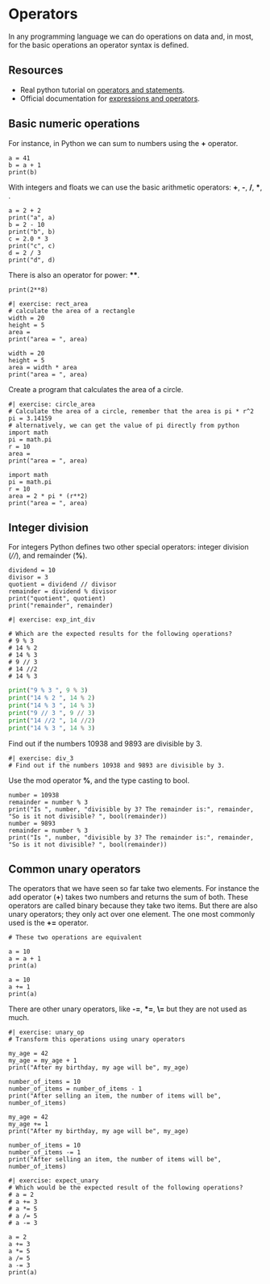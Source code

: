 # Operators

In any programming language we can do operations on data and, in most, for the basic operations an operator syntax is defined.

## Resources

- Real python tutorial on [operators and statements](https://realpython.com/python-operators-expressions/).
- Official documentation for [expressions and operators](https://docs.python.org/3/reference/expressions.html#binary-arithmetic-operations).

## Basic numeric operations

For instance, in Python we can sum to numbers using the **+** operator.

```pyodide
a = 41
b = a + 1
print(b)
```

With integers and floats we can use the basic arithmetic operators: **+**, **-**, **/**, **\***, .

```pyodide
a = 2 + 2
print("a", a)
b = 2 - 10
print("b", b)
c = 2.0 * 3
print("c", c)
d = 2 / 3
print("d", d)
```

There is also an operator for power: **\*\***.

```pyodide
print(2**8)
```

```pyodide
#| exercise: rect_area
# calculate the area of a rectangle
width = 20
height = 5
area =
print("area = ", area)
```

::: { .solution exercise="rect_area" }
::: { .callout-tip collapse="false"}
```pyodide
width = 20
height = 5
area = width * area
print("area = ", area)
```
:::
:::

Create a program that calculates the area of a circle.

```pyodide
#| exercise: circle_area
# Calculate the area of a circle, remember that the area is pi * r^2
pi = 3.14159
# alternatively, we can get the value of pi directly from python
import math
pi = math.pi
r = 10
area =
print("area = ", area)
```

::: { .solution exercise="circle_area" }
::: { .callout-tip collapse="false"}
```pyodide
import math
pi = math.pi
r = 10
area = 2 * pi * (r**2)
print("area = ", area)
```
:::
:::


## Integer division

For integers Python defines two other special operators: integer division (*//*), and remainder (**%**).

```pyodide
dividend = 10
divisor = 3
quotient = dividend // divisor
remainder = dividend % divisor
print("quotient", quotient)
print("remainder", remainder)
```

```pyodide
#| exercise: exp_int_div

# Which are the expected results for the following operations?
# 9 % 3 
# 14 % 2
# 14 % 3 
# 9 // 3 
# 14 //2
# 14 % 3
```

::: { .solution exercise="exp_int_div" }
::: { .callout-tip collapse="false"}
```python
print("9 % 3 ", 9 % 3)
print("14 % 2 ", 14 % 2)
print("14 % 3 ", 14 % 3)
print("9 // 3 ", 9 // 3)
print("14 //2 ", 14 //2)
print("14 % 3 ", 14 % 3)
```
:::
:::

Find out if the numbers 10938 and 9893 are divisible by 3.

```pyodide
#| exercise: div_3
# Find out if the numbers 10938 and 9893 are divisible by 3.
```

::: { .hint exercise="div_3"}
::: { .callout-note collapse="false"}
Use the mod operator **%**, and the type casting to bool.
:::
:::
::: { .solution exercise="div_3" }
::: { .callout-tip collapse="false"}
```pyodide
number = 10938
remainder = number % 3
print("Is ", number, "divisible by 3? The remainder is:", remainder, "So is it not divisible? ", bool(remainder))
number = 9893
remainder = number % 3
print("Is ", number, "divisible by 3? The remainder is:", remainder, "So is it not divisible? ", bool(remainder))
```
:::
:::

## Common unary operators

The operators that we have seen so far take two elements.
For instance the add operator (**+**) takes two numbers and returns the sum of both.
These operators are called binary because they take two items.
But there are also unary operators; they only act over one element.
The one most commonly used is the **+=** operator.

```pyodide
# These two operations are equivalent

a = 10
a = a + 1
print(a)

a = 10
a += 1
print(a)
```

There are other unary operators, like **-=**, **\*=**, **\\=** but they are not used as much.

```pyodide
#| exercise: unary_op
# Transform this operations using unary operators

my_age = 42
my_age = my_age + 1
print("After my birthday, my age will be", my_age)

number_of_items = 10
number_of_items = number_of_items - 1
print("After selling an item, the number of items will be", number_of_items)
```

::: { .solution exercise="unary_op" }
::: { .callout-tip collapse="false"}
```pyodide
my_age = 42
my_age += 1
print("After my birthday, my age will be", my_age)

number_of_items = 10
number_of_items -= 1
print("After selling an item, the number of items will be", number_of_items)
```
:::
:::


```pyodide
#| exercise: expect_unary
# Which would be the expected result of the following operations?
# a = 2
# a += 3
# a *= 5
# a /= 5
# a -= 3
```

::: { .solution exercise="expect_unary" }
::: { .callout-tip collapse="false"}
```pyodide
a = 2
a += 3
a *= 5
a /= 5
a -= 3
print(a)
```
:::
:::